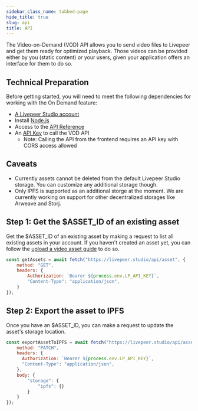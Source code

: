 ```yaml
---
sidebar_class_name: tabbed-page
hide_title: true
slug: api
title: API
---
```



<Tabs />

The Video-on-Demand (VOD) API allows you to send video files to Livepeer and get them 
ready for optimized playback. Those videos can be provided either by you (static content) 
or your users, given your application offers an interface for them to do so.

## Technical Preparation

Before getting started, you will need to meet the following dependencies for
working with the On Demand feature:

- [A Livepeer Studio account](https://livepeer.studio/login)
- Install [Node.js](https://nodejs.org/en/)
- Access to the [API Reference](https://docs.livepeer.studio/references)
- An [API Key](https://docs.livepeer.studio/guides/livestreaming/api-key) to
  call the VOD API
  - Note: Calling the API from the frontend requires an API key with CORS access
    allowed

## Caveats

- Currently assets cannot be deleted from the default Livepeer Studio storage. 
You can customize any additional storage though.
- Only IPFS is supported as an additional storge at the moment. We are currently 
working on support for other decentralized storages like Arweave and Storj.

## Step 1: Get the $ASSET_ID of an existing asset
Get the $ASSET_ID of an existing asset by making a request to list all existing assets in your account.
If you haven't created an asset yet, you can follow the [upload a video asset guide](/guides/on-demand/upload-a-video-asset#api) to do so.

<CodeBlockTabs>
<CodeBlockTabItem value="javascript" label="javascript">

```js
const getAssets = await fetch("https://livepeer.studio/api/asset", {
    method: "GET",
    headers: {
        Authorization: `Bearer ${process.env.LP_API_KEY}`,
        "Content-Type": "application/json",
    }
});
```

</CodeBlockTabItem>
</CodeBlockTabs>

## Step 2: Export the asset to IPFS
Once you have an $ASSET_ID, you can make a request to update the asset's storage location.

<CodeBlockTabs>
<CodeBlockTabItem value="javascript" label="javascript">

```js
const exportAssetToIPFS = await fetch("https://livepeer.studio/api/asset/{id}", {
    method: "PATCH",
    headers: {
      Authorization: `Bearer ${process.env.LP_API_KEY}`,
      "Content-Type": "application/json",
    },
    body: {
        "storage": {
            "ipfs": {}
        }
    }
});
```

</CodeBlockTabItem>
</CodeBlockTabs>